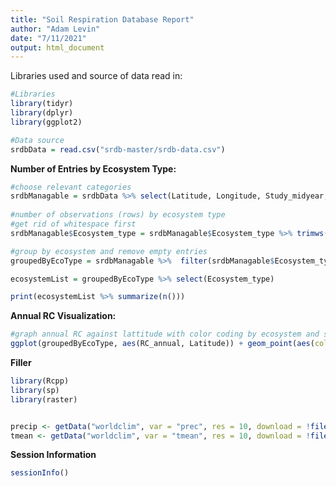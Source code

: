 ```yaml
---
title: "Soil Respiration Database Report"
author: "Adam Levin"
date: "7/11/2021"
output: html_document
---
```


Libraries used and source of data read in:
```r
#Libraries
library(tidyr)
library(dplyr)
library(ggplot2)

#Data source
srdbData = read.csv("srdb-master/srdb-data.csv")

```


**Number of Entries by Ecosystem Type:**
```r
#choose relevant categories
srdbManagable = srdbData %>% select(Latitude, Longitude, Study_midyear, Ecosystem_type, Manipulation, Rs_annual, RC_annual)
 
#number of observations (rows) by ecosystem type
#get rid of whitespace first
srdbManagable$Ecosystem_type = srdbManagable$Ecosystem_type %>% trimws(c("both"))

#group by ecosystem and remove empty entries
groupedByEcoType = srdbManagable %>%  filter(srdbManagable$Ecosystem_type != "") %>% group_by(Ecosystem_type)

ecosystemList = groupedByEcoType %>% select(Ecosystem_type)

print(ecosystemList %>% summarize(n()))

```

**Annual RC Visualization:**
```r
#graph annual RC against lattitude with color coding by ecosystem and size by annual RS
ggplot(groupedByEcoType, aes(RC_annual, Latitude)) + geom_point(aes(color = Ecosystem_type, size = Rs_annual)) + xlim(-.1, 1) + ylim(-50, 70) + theme_classic()

```

**Filler**
```r
library(Rcpp)
library(sp)
library(raster)


precip <- getData("worldclim", var = "prec", res = 10, download = !file.exists("wc10/wc10/precip1.hdr"))
tmean <- getData("worldclim", var = "tmean", res = 10, download = !file.exists("wc10/wc10/tmean1.hdr"))
```
  
**Session Information**
```r
sessionInfo()
```
